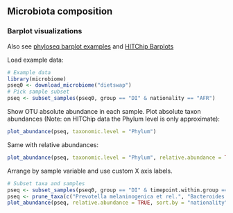 ## Microbiota composition


### Barplot visualizations

Also see [phyloseq barplot examples](http://joey711.github.io/phyloseq/plot_bar-examples.html) and [HITChip Barplots](Barplots.md)


Load example data:

```r
# Example data
library(microbiome)
pseq0 <- download_microbiome("dietswap")
# Pick sample subset
pseq <- subset_samples(pseq0, group == "DI" & nationality == "AFR")
```

Show OTU absolute abundance in each sample. Plot absolute taxon
abundances (Note: on HITChip data the Phylum level is only
approximate):

```r
plot_abundance(pseq, taxonomic.level = "Phylum")
```

Same with relative abundances:

```r
plot_abundance(pseq, taxonomic.level = "Phylum", relative.abundance = TRUE)
```


Arrange by sample variable and use custom X axis labels.

```r
# Subset taxa and samples
pseq <- subset_samples(pseq0, group == "DI" & timepoint.within.group == 1)
pseq <- prune_taxa(c("Prevotella melaninogenica et rel.", "Bacteroides fragilis et rel.", "Akkermansia"), pseq)
plot_abundance(pseq, relative.abundance = TRUE, sort.by = "nationality", x.label = "nationality")
```

